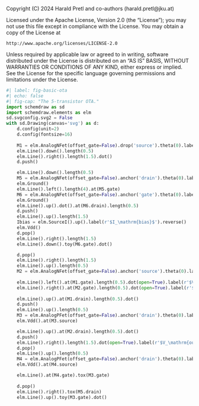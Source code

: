 ::: {.content-hidden}
Copyright (C) 2024 Harald Pretl and co-authors (harald.pretl@jku.at)

Licensed under the Apache License, Version 2.0 (the "License");
you may not use this file except in compliance with the License.
You may obtain a copy of the License at

    http://www.apache.org/licenses/LICENSE-2.0

Unless required by applicable law or agreed to in writing, software
distributed under the License is distributed on an "AS IS" BASIS,
WITHOUT WARRANTIES OR CONDITIONS OF ANY KIND, either express or implied.
See the License for the specific language governing permissions and
limitations under the License.
:::

```python
#| label: fig-basic-ota
#| echo: false
#| fig-cap: "The 5-transistor OTA."
import schemdraw as sd
import schemdraw.elements as elm
sd.svgconfig.svg2 = False
with sd.Drawing(canvas='svg') as d:
    d.config(unit=2)
    d.config(fontsize=16)
    
    M1 = elm.AnalogNFet(offset_gate=False).drop('source').theta(0).label('$M_1$', ofst=-1.5).reverse()
    elm.Line().down().length(0.5)
    elm.Line().right().length(1.5).dot()
    d.push()

    elm.Line().down().length(0.5)
    M5 = elm.AnalogNFet(offset_gate=False).anchor('drain').theta(0).label('$M_5$', ofst=-1.5).reverse()
    elm.Ground()
    elm.Line().left().length(4).at(M5.gate)
    M6 = elm.AnalogNFet(offset_gate=False).anchor('gate').theta(0).label('$M_6$')
    elm.Ground()
    elm.Line().up().dot().at(M6.drain).length(0.5)
    d.push()
    elm.Line().up().length(1.5)
    Ibias = elm.SourceI().up().label(r'$I_\mathrm{bias}$').reverse()
    elm.Vdd()
    d.pop()
    elm.Line().right().length(1.5)
    elm.Line().down().toy(M6.gate).dot()

    d.pop()
    elm.Line().right().length(1.5)
    elm.Line().up().length(0.5)
    M2 = elm.AnalogNFet(offset_gate=False).anchor('source').theta(0).label('$M_2$')
    
    elm.Line().left().at(M1.gate).length(0.5).dot(open=True).label(r'$V_\mathrm{in,p}$', 'left')
    elm.Line().right().at(M2.gate).length(0.5).dot(open=True).label(r'$V_\mathrm{in,n}$', 'right')
    
    elm.Line().up().at(M1.drain).length(0.5).dot()
    d.push()
    elm.Line().up().length(0.5)
    M3 = elm.AnalogPFet(offset_gate=False).anchor('drain').theta(0).label('$M_3$')
    elm.Vdd().at(M3.source)

    elm.Line().up().at(M2.drain).length(0.5).dot()
    d.push()
    elm.Line().right().length(1.5).dot(open=True).label(r'$V_\mathrm{out}$', 'right')
    d.pop()
    elm.Line().up().length(0.5)
    M4 = elm.AnalogPFet(offset_gate=False).anchor('drain').theta(0).label('$M_4$', ofst=-1.5).reverse()
    elm.Vdd().at(M4.source)

    elm.Line().at(M4.gate).tox(M3.gate)
    
    d.pop()
    elm.Line().right().tox(M5.drain)
    elm.Line().up().toy(M3.gate).dot()
```

